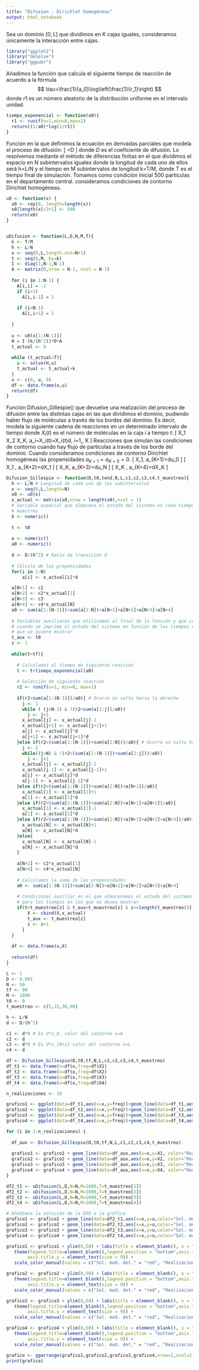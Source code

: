 ---
title: "Difusion - Dirichlet homogéneas"
output: html_notebook
---

Sea un dominio $[0,L]$ que dividimos en $K$ cajas iguales, consideramos únicamente la interacción entre cajas.

```{r}
library("ggplot2")
library("deSolve")
library("ggpubr")
```

Añadimos la función que calcula el siguiente tiempo de reacción de
acuerdo a la fórmula $$
  \tau=\frac{1}{a_0}\log\left(\frac{1}{r_1}\right)
$$ donde $r1$ es un número aleatorio de la distribución uniforme en el
intervalo unidad.

```{r}
tiempo_exponencial <- function(a0){
  r1 <- runif(n=1,min=0,max=1)
  return((1/a0)*log(1/r1))
}
```

Función en la que definimos la ecuación en derivadas parciales que modela el 
proceso de difusión:
\[
  \frac{\partial U}{\partial t}=D\frac{\partial^2U}{\partial x^2}
\]
donde $D$ es el coeficiente de difusión. 
Lo resolvemos mediante el método de diferencias finitas en el que dividimos 
el espacio en N subintervalos iguales donde la longitud de cada uno de ellos 
será h=L/N y el tiempo en M subintervalos de longitud k=T/M, 
donde T es el tiempo final de simulación. 
Tomamos como condición inicial 500 partículas en el departamento central. 
consideramos condiciones de contorno Dirichlet homogéneas.

```{r}
u0 <- function(x) {
  x0 <- rep(0, length=length(x))
  x0[length(x)/2+1] <- 500
  return(x0)
}


uDifusion <- function(L,D,N,M,T){
  k <- T/M
  h <- L/N
  x <- seq(0,L,length.out=N+1)
  t <- seq(0,M, by=k)
  I <- diag(1,N-1,N-1)
  A <- matrix(0,nrow = N-1, ncol = N-1)
  
  for (i in 1:N-1) {
    A[i,i] = -2
    if (i>1)
      A[i,i-1] = 1
    
    if (i<N-1)
      A[i,i+1] = 1
    
  }
  
  u <- u0(x[1:(N-1)])
  H = I-(k/(h^2))*D*A
  t_actual <- 0
  
  while (t_actual<T){
    u <- solve(H,u)
    t_actual <- t_actual+k
  }
  u <- c(0, u, 0)
  df <- data.frame(x,u)
  return(df)
}
```

Función Difusion_Gillespie() que devuelve una realización del proceso de 
difusión entre las distintas cajas en las que dividimos el dominio, 
pudiendo haber flujo de moléculas a través de los bordes del dominio. 
Es decir, modela la siguiente cadena de reacciones en un determinado intervalo 
de tiempo donde $X_i(t)$ es el número de moléculas en la caja $i$ a tiempo $t$:
\[
  X_1 \rightleftarrows X_2 \rightleftarrows \dots \rightleftarrows X_K, \quad a_i=X_i(t)\frac{D}{h^2}=X_i(t)d, \quad i=1,\dots, K
\]
Reacciones que simulan las condiciones de contorno cuando hay flujo de 
partículas a través de los borde del dominio. Cuando consideramos condiciones
de contorno Dirichlet homogéneas las propensidades $a_{K+1}=a_{K+3}=0$.
\[
  \emptyset \rightarrow X_1, \quad a_{K+1}=du_0
\]
\[
  X_1 \rightarrow \emptyset, \quad a_{K+2}=dX_1
\]
\[
  \emptyset \rightarrow X_K, \quad a_{K+3}=du_N
\]
\[
  X_K \rightarrow \emptyset, \quad a_{K+4}=dX_K
\]
```{r}
Difusion_Gillespie <- function(D,t0,tend,N,L,c1,c2,c3,c4,t_muestreo){
  h <- L/N # Longitud de cada uno de los subintervalos
  x <- seq(0,L,length=N)
  x0 <- u0(x)
  x_actual <- matrix(x0,nrow = length(x0),ncol = 1)
  # Variable espacial que almacena el estado del sistema en cada tiempo de 
  # muestreo
  X <- numeric()
  
  t <- t0
  
  a <- numeric()
  a0 <- numeric()
  
  d <- D/(h^2) # Ratio de transición d
  
  # Cálculo de las propensidades
  for(i in 1:N)
      a[i] <- x_actual[i]*d

  a[N+1] <- c1
  a[N+2] <- c2*x_actual[1]
  a[N+3] <- c3
  a[N+4] <- c4*x_actual[N]
  a0 <- sum(a[1:(N-1)])+sum(a[2:N])+a[N+1]+a[N+2]+a[N+3]+a[N+4]
  
  # Variables auxiliares que utilizamos al final de la función y que controlan 
  # cuando se imprime el estado del sistema en función de los tiempos en los 
  # que se quiere mostrar
  t_aux <- t0
  z <- 1 
  
  while(t<tf){
    
    # Calculamos el tiempo de siguiente reacción
    t <- t+tiempo_exponencial(a0)
    
    # Selección de siguiente reacción
    r2 <- runif(n=1, min=0, max=1)
    
    if(r2<sum(a[1:(N-1)])/a0){ # Ocurre un salto hacia la derecha
      j <- 1
      while ( (j<N-1) & !(r2<sum(a[1:j])/a0)) 
        j <- j+1 
      x_actual[j] <- x_actual[j]-1
      x_actual[j+1] <- x_actual[j+1]+1
      a[j] <- x_actual[j]*d
      a[j+1] <- x_actual[j+1]*d
    }else if(r2<(sum(a[1:(N-1)])+sum(a[2:N]))/a0){ # Ocurre un salto hacia la izquierda
      j <- 2
      while((j<N) & !(r2<(sum(a[1:(N-1)])+sum(a[2:j]))/a0))
        j <- j+1
      x_actual[j] <- x_actual[j]-1
      x_actual[j-1] <- x_actual[j-1]+1
      a[j] <- x_actual[j]*d
      a[j-1] <- x_actual[j-1]*d
    }else if(r2<(sum(a[1:(N-1)])+sum(a[2:N])+a[N+1])/a0){
      x_actual[1] <- x_actual[1]+1
      a[1] <- x_actual[1]*d
    }else if(r2<(sum(a[1:(N-1)])+sum(a[2:N])+a[N+1]+a[N+2])/a0){
      x_actual[1] <- x_actual[1]-1
      a[1] <- x_actual[1]*d
    }else if(r2<(sum(a[1:(N-1)])+sum(a[2:N])+a[N+1]+a[N+2]+a[N+3])/a0){
      x_actual[N] <- x_actual[N]+1
      a[N] <- x_actual[N]*d
    }else{
      x_actual[N] <- x_actual[N]-1
      a[N] <- x_actual[N]*d
    }
    
    a[N+2] <- c2*x_actual[1]
    a[N+4] <- c4*x_actual[N]
    
    # Calculamos la suma de las propensidades
    a0 <- sum(a[1:(N-1)])+sum(a[2:N])+a[N+1]+a[N+2]+a[N+3]+a[N+4]
    
    # Condicional auxiliar en el que almacenamos el estado del sistema 
    # para los tiempos en los que se desea mostrar
    if(t>t_muestreo[z] & t_aux<t_muestreo[z] & z<=length(t_muestreo)){
        X <- cbind(X,x_actual)
        t_aux <- t_muestreo[z]
        z <- z+1
      }
  }
  
  df <- data.frame(x,X)
  
  return(df)
}
```

```{r}
L <- 1
D <- 0.001
N <- 50
tf <- 90
M <- 1000
t0 <- 0
t_muestreo <- c(5,15,30,90)

h <- L/N
d <- D/(h^2)

c1 <- d*0 # Es d*u_0, valor del contorno x=0
c2 <- d
c3 <- d*0 # Es d*u_{N+1} valor del contorno x=L
c4 <- d

df <- Difusion_Gillespie(D,t0,tf,N,L,c1,c2,c3,c4,t_muestreo)
df_t1 <- data.frame(x=df$x,freq=df$X1)
df_t2 <- data.frame(x=df$x,freq=df$X2)
df_t3 <- data.frame(x=df$x,freq=df$X3)
df_t4 <- data.frame(x=df$x,freq=df$X4)

n_realizaciones <- 10

grafico1 <- ggplot(data=df_t1,aes(x=x,y=freq))+geom_line(data=df_t1,aes(x=x,y=freq, color="Realizaciones"))
grafico2 <- ggplot(data=df_t2,aes(x=x,y=freq))+geom_line(data=df_t2,aes(x=x,y=freq, color="Realizaciones"))
grafico3 <- ggplot(data=df_t3,aes(x=x,y=freq))+geom_line(data=df_t3,aes(x=x,y=freq, color="Realizaciones"))
grafico4 <- ggplot(data=df_t4,aes(x=x,y=freq))+geom_line(data=df_t4,aes(x=x,y=freq, color="Realizaciones"))

for (i in 2:n_realizaciones) {
  
  df_aux <- Difusion_Gillespie(D,t0,tf,N,L,c1,c2,c3,c4,t_muestreo)
  
  grafico1 <- grafico1 + geom_line(data=df_aux,aes(x=x,y=X1, color="Realizaciones"))
  grafico2 <- grafico2 + geom_line(data=df_aux,aes(x=x,y=X2, color="Realizaciones"))
  grafico3 <- grafico3 + geom_line(data=df_aux,aes(x=x,y=X3, color="Realizaciones"))
  grafico4 <- grafico4 + geom_line(data=df_aux,aes(x=x,y=X4, color="Realizaciones"))
}

df2_t1 <- uDifusion(L,D,N=N,M=1000,T=t_muestreo[1])
df2_t2 <- uDifusion(L,D,N=N,M=1000,T=t_muestreo[2])
df2_t3 <- uDifusion(L,D,N=N,M=1000,T=t_muestreo[3])
df2_t4 <- uDifusion(L,D,N=N,M=1000,T=t_muestreo[4])

# Añadimos la solución de la EDO a la gráfica
grafico1 <- grafico1 + geom_line(data=df2_t1,aes(x=x,y=u,color="Sol. mod. det."))
grafico2 <- grafico2 + geom_line(data=df2_t2,aes(x=x,y=u,color="Sol. mod. det."))
grafico3 <- grafico3 + geom_line(data=df2_t3,aes(x=x,y=u,color="Sol. mod. det."))
grafico4 <- grafico4 + geom_line(data=df2_t4,aes(x=x,y=u,color="Sol. mod. det."))

grafico1 <- grafico1 + ylim(0,50) + labs(title = element_blank(), x = "x[mm]", y = "Concentración",subtitle = paste("T. f.=",t_muestreo[1],"s",sep=""))+ theme_minimal() +
   theme(legend.title=element_blank(),legend.position = "bottom",axis.title.x = element_text(size = 9),  
        axis.title.y = element_text(size = 9)) +
   scale_color_manual(values = c("Sol. mod. det." = "red", "Realizaciones"="grey", "Media"="blue", "Intervalo de confianza"="green" ), breaks = c("Realizaciones", "Media", "Intervalo de confianza", "Sol. mod. det."))

grafico2 <- grafico2 + ylim(0,50) + labs(title = element_blank(), x = "x[mm]", y = "Concentración",subtitle = paste("T. f.=",t_muestreo[2],"s",sep=""))+ theme_minimal() +
   theme(legend.title=element_blank(),legend.position = "bottom",axis.title.x = element_text(size = 9),  
        axis.title.y = element_text(size = 9)) +
   scale_color_manual(values = c("Sol. mod. det." = "red", "Realizaciones"="grey", "Media"="blue", "Intervalo de confianza"="green" ), breaks = c("Realizaciones", "Media", "Intervalo de confianza", "Sol. mod. det."))

grafico3 <- grafico3 + ylim(0,50) + labs(title = element_blank(), x = "x[mm]", y = "Concentración",subtitle = paste("T. f.=",t_muestreo[3],"s",sep=""))+ theme_minimal() +
   theme(legend.title=element_blank(),legend.position = "bottom",axis.title.x = element_text(size = 9),  
        axis.title.y = element_text(size = 9)) +
   scale_color_manual(values = c("Sol. mod. det." = "red", "Realizaciones"="grey", "Media"="blue", "Intervalo de confianza"="green" ), breaks = c("Realizaciones", "Media", "Intervalo de confianza", "Sol. mod. det."))

grafico4 <- grafico4 + ylim(0,50) + labs(title = element_blank(), x = "x[mm]", y = "Concentración",subtitle = paste("T. f.=",t_muestreo[4],"s",sep=""))+ theme_minimal() +
   theme(legend.title=element_blank(),legend.position = "bottom",axis.title.x = element_text(size = 9),  
        axis.title.y = element_text(size = 9)) +
   scale_color_manual(values = c("Sol. mod. det." = "red", "Realizaciones"="grey", "Media"="blue", "Intervalo de confianza"="green" ), breaks = c("Realizaciones", "Media", "Intervalo de confianza", "Sol. mod. det."))

grafico <- ggarrange(grafico1,grafico2,grafico3,grafico4,nrow=2,ncol=2,common.legend=TRUE, legend="bottom")
print(grafico)
```


